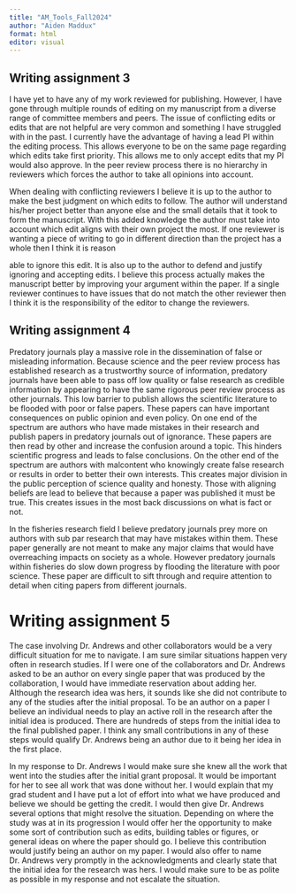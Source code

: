 ---
title: "AM_Tools_Fall2024"
author: "Aiden Maddux"
format: html
editor: visual
---

## Writing assignment 3

I have yet to have any of my work reviewed for publishing. However, I have gone through multiple rounds of editing on my manuscript from a diverse range of committee members and peers. The issue of conflicting edits or edits that are not helpful are very common and something I have struggled with in the past. I currently have the advantage of having a lead PI within the editing process. This allows everyone to be on the same page regarding which edits take first priority. This allows me to only accept edits that my PI would also approve. In the peer review process there is no hierarchy in reviewers which forces the author to take all opinions into account.

When dealing with conflicting reviewers I believe it is up to the author to make the best judgment on which edits to follow. The author will understand his/her project better than anyone else and the small details that it took to form the manuscript. With this added knowledge the author must take into account which edit aligns with their own project the most. If one reviewer is wanting a piece of writing to go in different direction than the project has a whole then I think it is reason

able to ignore this edit. It is also up to the author to defend and justify ignoring and accepting edits. I believe this process actually makes the manuscript better by improving your argument within the paper. If a single reviewer continues to have issues that do not match the other reviewer then I think it is the responsibility of the editor to change the reviewers.

## Writing assignment 4

Predatory journals play a massive role in the dissemination of false or misleading information. Because science and the peer review process has established research as a trustworthy source of information, predatory journals have been able to pass off low quality or false research as credible information by appearing to have the same rigorous peer review process as other journals. This low barrier to publish allows the scientific literature to be flooded with poor or false papers. These papers can have important consequences on public opinion and even policy. On one end of the spectrum are authors who have made mistakes in their research and publish papers in predatory journals out of ignorance. These papers are then read by other and increase the confusion around a topic. This hinders scientific progress and leads to false conclusions. On the other end of the spectrum are authors with malcontent who knowingly create false research or results in order to better their own interests. This creates major division in the public perception of science quality and honesty. Those with aligning beliefs are lead to believe that because a paper was published it must be true. This creates issues in the most back discussions on what is fact or not.

In the fisheries research field I believe predatory journals prey more on authors with sub par research that may have mistakes within them. These paper generally are not meant to make any major claims that would have overreaching impacts on society as a whole. However predatory journals within fisheries do slow down progress by flooding the literature with poor science. These paper are difficult to sift through and require attention to detail when citing papers from different journals.

# Writing assignment 5

The case involving Dr. Andrews and other collaborators would be a very difficult situation for me to navigate. I am sure similar situations happen very often in research studies. If I were one of the collaborators and Dr. Andrews asked to be an author on every single paper that was produced by the collaboration, I would have immediate reservation about adding her. Although the research idea was hers, it sounds like she did not contribute to any of the studies after the initial proposal. To be an author on a paper I believe an individual needs to play an active roll in the research after the initial idea is produced. There are hundreds of steps from the initial idea to the final published paper. I think any small contributions in any of these steps would qualify Dr. Andrews being an author due to it being her idea in the first place.

In my response to Dr. Andrews I would make sure she knew all the work that went into the studies after the initial grant proposal. It would be important for her to see all work that was done without her. I would explain that my grad student and I have put a lot of effort into what we have produced and believe we should be getting the credit. I would then give Dr. Andrews several options that might resolve the situation. Depending on where the study was at in its progression I would offer her the opportunity to make some sort of contribution such as edits, building tables or figures, or general ideas on where the paper should go. I believe this contribution would justify being an author on my paper. I would also offer to name Dr. Andrews very promptly in the acknowledgments and clearly state that the initial idea for the research was hers. I would make sure to be as polite as possible in my response and not escalate the situation.
